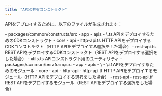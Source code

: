 ```yaml
---
title: "APIの共有コンストラクト"
---
```





APIをデプロイするために、以下のファイルが生成されます：

<Infrastructure>
<Fragment slot="cdk">
<FileTree>
  - packages/common/constructs/src
    - app
      - apis
        - \<project-name>.ts APIをデプロイするためのCDKコンストラクト
    - core
      - api
        - http-api.ts HTTP APIをデプロイするCDKコンストラクト（HTTP APIをデプロイする選択をした場合）
        - rest-api.ts REST APIをデプロイするCDKコンストラクト（REST APIをデプロイする選択をした場合）
        - utils.ts APIコンストラクト用のユーティリティ
</FileTree>
</Fragment>
<Fragment slot="terraform">
<FileTree>
  - packages/common/terraform/src
    - app
      - apis
        - \<project-name>
          - \<project-name>.tf APIをデプロイするためのモジュール
    - core
      - api
        - http-api
          - http-api.tf HTTP APIをデプロイするモジュール（HTTP APIをデプロイする選択をした場合）
        - rest-api
          - rest-api.tf REST APIをデプロイするモジュール（REST APIをデプロイする選択をした場合）
</FileTree>
</Fragment>
</Infrastructure>